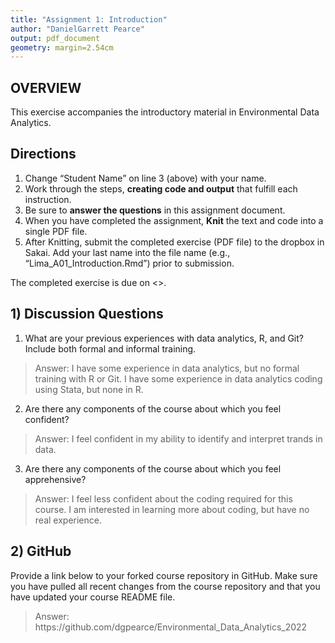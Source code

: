 ```yaml
---
title: "Assignment 1: Introduction"
author: "DanielGarrett Pearce"
output: pdf_document
geometry: margin=2.54cm
---
```


## OVERVIEW

This exercise accompanies the introductory material in Environmental Data Analytics. 

## Directions
1. Change "Student Name" on line 3 (above) with your name.
3. Work through the steps, **creating code and output** that fulfill each instruction.
4. Be sure to **answer the questions** in this assignment document.
6. When you have completed the assignment, **Knit** the text and code into a single PDF file.
8. After Knitting, submit the completed exercise (PDF file) to the dropbox in Sakai. Add your last name into the file name (e.g., "Lima_A01_Introduction.Rmd") prior to submission.

The completed exercise is due on <>.

## 1) Discussion Questions

1. What are your previous experiences with data analytics, R, and Git? Include both formal and informal training.

> Answer: I have some experience in data analytics, but no formal training with R or Git. I have some experience in data analytics coding using Stata, but none in R.

2. Are there any components of the course about which you feel confident?

> Answer: I feel confident in my ability to identify and interpret trands in data.

3. Are there any components of the course about which you feel apprehensive?

> Answer: I feel less confident about the coding required for this course. I am interested in learning more about coding, but have no real experience.


## 2) GitHub

Provide a link below to your forked course repository in GitHub. Make sure you have pulled all recent changes from the course repository  and that you have updated your course README file. 

> Answer: https://github.com/dgpearce/Environmental_Data_Analytics_2022


